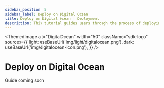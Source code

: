 ```yaml
---
sidebar_position: 5
sidebar_label: Deploy on Digital Ocean
title: Deploy on Digital Ocean | Deployment
description: This tutorial guides users through the process of deploying SurrealDB using Digital Ocean.
---
```



<ThemedImage
  alt="DigitalOcean"
  width="50"
  className="sdk-logo"
  sources={{
    light: useBaseUrl('img/light/digitalocean.png'),
    dark: useBaseUrl('img/digitalocean-icon.png'),
  }}
/>

# Deploy on Digital Ocean

Guide coming soon
